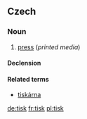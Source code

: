 ==Czech==

===Noun===
{{cs-noun|g=m}}

# [[press]] (''printed media'')

====Declension====
{{cs-decl-noun-auto|mi|ti|s|k}}

====Related terms====
*[[tiskárna]]

[[de:tisk]]
[[fr:tisk]]
[[pl:tisk]]